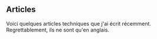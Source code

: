 ## Articles

Voici quelques articles techniques que j'ai écrit récemment. Regrettablement, ils ne sont qu'en anglais.

